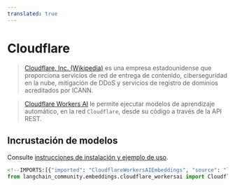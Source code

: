 ```yaml
---
translated: true
---
```


# Cloudflare

>[Cloudflare, Inc. (Wikipedia)](https://en.wikipedia.org/wiki/Cloudflare) es una empresa estadounidense que proporciona
> servicios de red de entrega de contenido, ciberseguridad en la nube, mitigación de DDoS y servicios de registro de dominios acreditados por ICANN.

>[Cloudflare Workers AI](https://developers.cloudflare.com/workers-ai/) le permite ejecutar modelos de aprendizaje automático, en la red `Cloudflare`, desde su código a través de la API REST.

## Incrustación de modelos

Consulte [instrucciones de instalación y ejemplo de uso](/docs/integrations/text_embedding/cloudflare_workersai).

```python
<!--IMPORTS:[{"imported": "CloudflareWorkersAIEmbeddings", "source": "langchain_community.embeddings.cloudflare_workersai", "docs": "https://api.python.langchain.com/en/latest/embeddings/langchain_community.embeddings.cloudflare_workersai.CloudflareWorkersAIEmbeddings.html", "title": "Cloudflare"}]-->
from langchain_community.embeddings.cloudflare_workersai import CloudflareWorkersAIEmbeddings
```
